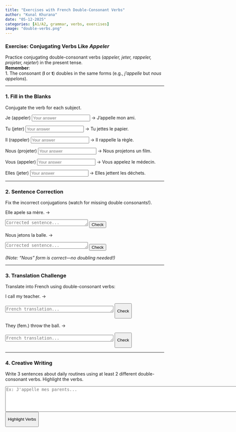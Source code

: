 ```yaml
---
title: "Exercises with French Double-Consonant Verbs"
author: "Kunal Khurana"
date: "05-12-2025"
categories: [A1/A2, grammar, verbs, exercises]
image: "double-verbs.png"
---
```


:::: {.content-visible when-profile="english"}
### Exercise: Conjugating Verbs Like *Appeler*

Practice conjugating double-consonant verbs (*appeler, jeter, rappeler, projeter, rejeter*) in the present tense.\
**Remember**:\
1. The consonant (**l** or **t**) doubles in the same forms (e.g., *j'appelle* but *nous appelons*).

------------------------------------------------------------------------

### 1. Fill in the Blanks

Conjugate the verb for each subject.

Je (appeler) <input type="text" placeholder="Your answer" onblur="checkAnswer(this, 'appelle')"> → J'appelle mon ami.\

Tu (jeter) <input type="text" placeholder="Your answer" onblur="checkAnswer(this, 'jettes')"> → Tu jettes le papier.\

Il (rappeler) <input type="text" placeholder="Your answer" onblur="checkAnswer(this, 'rappelle')"> → Il rappelle la règle.\

Nous (projeter) <input type="text" placeholder="Your answer" onblur="checkAnswer(this, 'projetons')"> → Nous projetons un film.\

Vous (appeler) <input type="text" placeholder="Your answer" onblur="checkAnswer(this, 'appelez')"> → Vous appelez le médecin.\

Elles (jeter) <input type="text" placeholder="Your answer" onblur="checkAnswer(this, 'jettent')"> → Elles jettent les déchets.\

------------------------------------------------------------------------

### 2. Sentence Correction

Fix the incorrect conjugations (watch for missing double consonants!).

Elle apele sa mère. →

```{=html}
<textarea rows="1" cols="30" placeholder="Corrected sentence..."></textarea>
```

<button onclick="checkCorrection(this.previousElementSibling, &#39;Elle appelle sa mère.&#39;)">
Check
</button>

Nous jetons la balle. →

```{=html}
<textarea rows="1" cols="30" placeholder="Corrected sentence..."></textarea>
```

<button onclick="checkCorrection(this.previousElementSibling, &#39;Nous jetons la balle.&#39;)">
Check
</button>

*(Note: "Nous" form is correct—no doubling needed!)*

------------------------------------------------------------------------

### 3. Translation Challenge

Translate into French using double-consonant verbs:

I call my teacher. →

```{=html}
<textarea rows="1" cols="40" placeholder="French translation..."></textarea>
```

<button onclick="checkTranslation(this.previousElementSibling, &#39;J\&#39;appelle mon professeur.&#39;)">

Check

</button>

They (fem.) throw the ball. →

```{=html}
<textarea rows="1" cols="40" placeholder="French translation..."></textarea>
```

<button onclick="checkTranslation(this.previousElementSibling, &#39;Elles jettent la balle.&#39;)">

Check

</button>

------------------------------------------------------------------------

### 4. Creative Writing

Write 3 sentences about daily routines using at least 2 different double-consonant verbs. Highlight the verbs.

```{=html}
<textarea rows="5" cols="100" placeholder="Ex: J'appelle mes parents..."></textarea>
```

<button onclick="highlightDoubleVerbs(this.previousElementSibling)">

Highlight Verbs

</button>

::: feedback
:::

```{=html}
<script>
function checkAnswer(input, correctAnswer) {
    const userAnswer = input.value.trim().toLowerCase();
    const feedback = input.nextElementSibling;
    if (userAnswer === correctAnswer) {
        feedback.textContent = "✓ Correct!";
        feedback.style.color = "green";
    } else if (userAnswer) {
        feedback.textContent = `✗ Try again. Hint: "${correctAnswer}"`;
        feedback.style.color = "red";
    } else {
        feedback.textContent = "";
    }
}

function checkCorrection(textareaElement, correctAnswer) {  
    const userText = textareaElement.value.trim();  
    const feedback = textareaElement.nextElementSibling.nextElementSibling;  
    if (userText === correctAnswer) {  
        feedback.textContent = "✓ Perfect!";  
        feedback.style.color = "green";  
    } else {  
        feedback.textContent = `✓ Suggested: "${correctAnswer}"`;  
        feedback.style.color = "blue";  
    }  
}  

function checkTranslation(textarea, correctAnswer) {
  const feedback = textarea.nextElementSibling.nextElementSibling;
  if (textarea.value.trim().toLowerCase() === correctAnswer.toLowerCase()) {
    feedback.textContent = "✓ Perfect!";
    feedback.style.color = "green";
  } else {
    feedback.textContent = `✓ Suggested: "${correctAnswer}"`;
    feedback.style.color = "blue";
  }
}

function highlightDoubleVerbs(textareaElement) {  
    const verbs = ["appeler", "jeter", "rappeler", "projeter", "rejeter"];  
    let text = textareaElement.value;  
    verbs.forEach(verb => {  
        const regex = new RegExp(`\\b${verb}\\b`, "gi");  
        text = text.replace(regex, `<span style="background-color: #FFD700">${verb}</span>`);  
    });  
    const feedback = textareaElement.nextElementSibling.nextElementSibling;  
    feedback.innerHTML = "<strong>Double-consonant verbs used:</strong><br>" + text;  
}  
</script>
```
::::